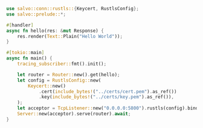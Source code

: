 ```rust  title="tls-rustls/src/main.rs"
use salvo::conn::rustls::{Keycert, RustlsConfig};
use salvo::prelude::*;

#[handler]
async fn hello(res: &mut Response) {
    res.render(Text::Plain("Hello World"));
}

#[tokio::main]
async fn main() {
    tracing_subscriber::fmt().init();

    let router = Router::new().get(hello);
    let config = RustlsConfig::new(
        Keycert::new()
            .cert(include_bytes!("../certs/cert.pem").as_ref())
            .key(include_bytes!("../certs/key.pem").as_ref()),
    );
    let acceptor = TcpListener::new("0.0.0.0:5800").rustls(config).bind().await;
    Server::new(acceptor).serve(router).await;
}

```